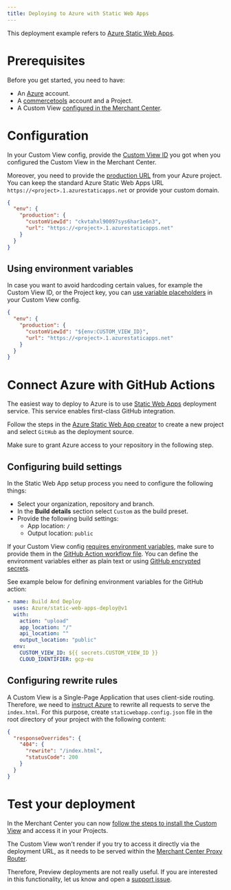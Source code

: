 ```yaml
---
title: Deploying to Azure with Static Web Apps
---
```


This deployment example refers to [Azure Static Web Apps](https://azure.microsoft.com/en-us/services/app-service/static/#overview).

# Prerequisites

Before you get started, you need to have:

- An [Azure](https://azure.microsoft.com/en-us/free/) account.
- A [commercetools](https://docs-beta-custom-views.commercetools.vercel.app/getting-started) account and a Project.
- A Custom View [configured in the Merchant Center](https://docs-beta-custom-views.commercetools.vercel.app/merchant-center/managing-custom-views).

# Configuration

In your Custom View config, provide the [Custom View ID](/api-reference/custom-view-config#envproductioncustomviewid) you got when you configured the Custom View in the Merchant Center.

Moreover, you need to provide the [production URL](/api-reference/custom-view-config#envproductionurl) from your Azure project. You can keep the standard Azure Static Web Apps URL `https://<project>.1.azurestaticapps.net` or provide your custom domain.

```json title="custom-view-config.mjs"
{
  "env": {
    "production": {
      "customViewId": "ckvtahxl90097sys6har1e6n3",
      "url": "https://<project>.1.azurestaticapps.net"
    }
  }
}
```

## Using environment variables

In case you want to avoid hardcoding certain values, for example the Custom View ID, or the Project key, you can [use variable placeholders](/api-reference/custom-view-config#using-variable-placeholders) in your Custom View config.

```json title="custom-view-config.mjs" highlightLines="4"
{
  "env": {
    "production": {
      "customViewId": "${env:CUSTOM_VIEW_ID}",
      "url": "https://<project>.1.azurestaticapps.net"
    }
  }
}
```

# Connect Azure with GitHub Actions

The easiest way to deploy to Azure is to use [Static Web Apps](https://azure.microsoft.com/en-us/services/app-service/static/#overview) deployment service. This service enables first-class GitHub integration.

Follow the steps in the [Azure Static Web App creator](https://portal.azure.com/#create/Microsoft.StaticApp) to create a new project and select `GitHub` as the deployment source.

<Info>

Make sure to grant Azure access to your repository in the following step.

</Info>

## Configuring build settings

In the Static Web App setup process you need to configure the following things:

* Select your organization, repository and branch.
* In the **Build details** section select `Custom` as the build preset.
* Provide the following build settings:
    * App location: `/`
    * Output location: `public`

<Info>

If your Custom View config [requires environment variables](#using-environment-variables), make sure to provide them in the [GitHub Action workflow file](https://docs.microsoft.com/en-us/azure/static-web-apps/build-configuration?tabs=github-actions#environment-variables). You can define the environment variables either as plain text or using [GitHub encrypted secrets](https://docs.github.com/en/actions/security-guides/encrypted-secrets).

See example below for defining environment variables for the GitHub action:

```yaml title="deployment.yml" highlightLines="9-10"
- name: Build And Deploy
  uses: Azure/static-web-apps-deploy@v1
  with:
    action: "upload"
    app_location: "/"
    api_location: ""
    output_location: "public"
  env:
    CUSTOM_VIEW_ID: ${{ secrets.CUSTOM_VIEW_ID }}
    CLOUD_IDENTIFIER: gcp-eu
```

</Info>

## Configuring rewrite rules

A Custom View is a Single-Page Application that uses client-side routing. Therefore, we need to [instruct Azure](https://docs.microsoft.com/en-us/azure/static-web-apps/configuration#defining-routes) to rewrite all requests to serve the `index.html`.
For this purpose, create `staticwebapp.config.json` file in the root directory of your project with the following content:

```json title="staticwebapp.config.json"
{
  "responseOverrides": {
    "404": {
      "rewrite": "/index.html",
      "statusCode": 200
    }
  }
}
```

# Test your deployment

In the Merchant Center you can now [follow the steps to install the Custom View](https://docs-beta-custom-views.commercetools.vercel.app/merchant-center/managing-custom-views) and access it in your Projects.

<Warning>

The Custom View won't render if you try to access it directly via the deployment URL, as it needs to be served within the [Merchant Center Proxy Router](/concepts/merchant-center-proxy-router).

Therefore, Preview deployments are not really useful. If you are interested in this functionality, let us know and open a [support issue](https://github.com/commercetools/merchant-center-application-kit/issues/new/choose).

</Warning>
